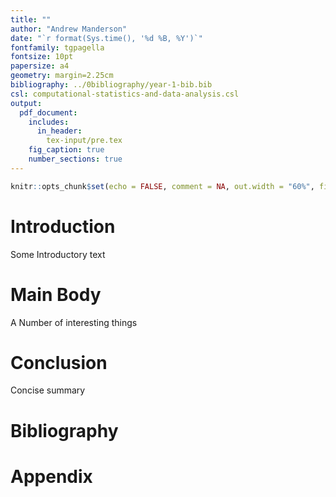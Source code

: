 ```yaml
---
title: ""
author: "Andrew Manderson"
date: "`r format(Sys.time(), '%d %B, %Y')`"
fontfamily: tgpagella
fontsize: 10pt
papersize: a4
geometry: margin=2.25cm
bibliography: ../0bibliography/year-1-bib.bib
csl: computational-statistics-and-data-analysis.csl
output: 
  pdf_document:
    includes:
      in_header:
        tex-input/pre.tex
    fig_caption: true
    number_sections: true
---
```

```r
knitr::opts_chunk$set(echo = FALSE, comment = NA, out.width = "60%", fig.align = "center", auto_pdf = TRUE)
```

# Introduction

Some Introductory text

# Main Body

A Number of interesting things

# Conclusion

Concise summary

<!-- -------------------- END OF MAIN BODY OF DOCUMENT -------------------- -->
\newpage

<!-- The {-} tag here suppresses the section numbering. -->
# Bibliography {-}

<!-- This makes pandoc-citeproc put the references before the end of document. -->
<div id="refs"></div>

\newpage

<!-- Now switch to alphabetical numbering for the appendix, and reset the counter. -->
\renewcommand{\thesection}{\Alph{section}}
\setcounter{section}{0}

# Appendix 